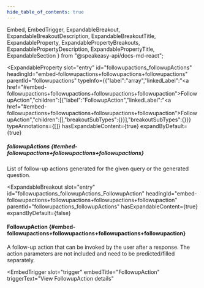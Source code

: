 ```yaml
---
hide_table_of_contents: true
---
```

  Embed,
  EmbedTrigger,
  ExpandableBreakout,
  ExpandableBreakoutDescription,
  ExpandableBreakoutTitle,
  ExpandableProperty,
  ExpandablePropertyBreakouts,
  ExpandablePropertyDescription,
  ExpandablePropertyTitle,
  ExpandableSection
} from "@speakeasy-api/docs-md-react";

<ExpandableSection>

<ExpandableProperty
  slot="entry"
  id="followupactions_followupActions"
  headingId="embed-followupactions+followupactions+followupactions"
  parentId="followupactions"
  typeInfo={{"label":"array","linkedLabel":"<a href=\"#embed-followupactions+followupactions+followupactions+followupaction\">FollowupAction</a>","children":[{"label":"FollowupAction","linkedLabel":"<a href=\"#embed-followupactions+followupactions+followupactions+followupaction\">FollowupAction</a>","children":[],"breakoutSubTypes":{}}],"breakoutSubTypes":{}}}
  typeAnnotations={[]}
  hasExpandableContent={true}
  expandByDefault={true}
>

<ExpandablePropertyTitle slot="title">

##### followupActions \{#embed-followupactions+followupactions+followupactions\}

</ExpandablePropertyTitle>

<ExpandablePropertyDescription slot="description">

List of follow-up actions generated for the given query or the generated question.

</ExpandablePropertyDescription>

<ExpandablePropertyBreakouts slot="breakouts">

<ExpandableBreakout
  slot="entry"
  id="followupactions_followupActions_FollowupAction"
  headingId="embed-followupactions+followupactions+followupactions+followupaction"
  parentId="followupactions_followupActions"
  hasExpandableContent={true}
  expandByDefault={false}
>

<ExpandableBreakoutTitle slot="title">

#### FollowupAction \{#embed-followupactions+followupactions+followupactions+followupaction\}

</ExpandableBreakoutTitle>

<ExpandableBreakoutDescription slot="description">

A follow-up action that can be invoked by the user after a response. The action parameters are not included and need to be predicted/filled separately.

</ExpandableBreakoutDescription>

<Embed slot="embed">

<EmbedTrigger
  slot="trigger"
  embedTitle="FollowupAction"
  triggerText="View FollowupAction details"
>

<Embedfollowupaction />

</EmbedTrigger>

</Embed>

</ExpandableBreakout>

</ExpandablePropertyBreakouts>

</ExpandableProperty>

</ExpandableSection>